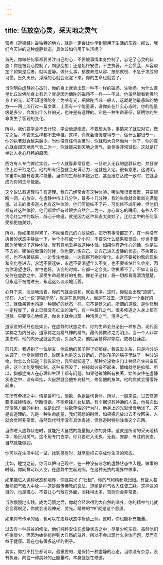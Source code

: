 ```yaml
---
---
---
```

title: 伍放空心灵，采天地之灵气
---




雪煮《道德经》最独特的地方，就是一定会让你学到能用于生活的东西。那么，我们今天讲的这种虚静状态，具体该如何用于生活呢？

首先，你做任何事都要关注自己的心，不要被事情本身控制了，忘记了心灵的状态：你是被妄心控制了，胡思乱想；还是始终安住，不生执著，不会慌乱，从容淡定？如果是后者，就叫虚静。做什么事，都要养成从容、按部就班、不急于求成的习惯。日久天长，浮躁的心就会沉淀下来，你的生命也就变了。

当你明白虚静的心态时，你的身上就会出现一种不一样的磁场、生物场。为什么善星比丘说佛陀身上有光？就是因为佛陀的磁场不一样——不过，他虽然能看到佛陀身上的光，却不知道佛陀身上为啥有光，把佛陀当成一般人，这就是他最愚昧的地方——网上流行过一篇文章，上面有一个能量表，说你处在什么心态时，你的能量级是多少，会发出什么样的光，也许是有道理的。它是一种生命表征，证明你的生命发生了客观的变化。

所以，我们要学会不去计较，学会绝思绝虑，不要想太多，事情来了就应对它，做完之后，不管怎么样都不去牵挂。这样，你就会慢慢变得专一，做什么都很专一，你的执著就会越来越少。当你没有任何执著时，你就和大自然融为一体了，你的真心就会跟天地灵气合二为一，你就能采到天地之灵气，会觉得非常轻松。这就是打坐让人身心舒畅的原因。

西方有人专门做过实验，一个人就算非常疲惫，一旦进入无我的虚静状态，并且安住上若干秒之后，他的所有细胞就会充满活力，这就是入定。很有意思。这说明，宇宙中可能有着某种能量，当你的生命频率接近它、甚至跟它达成一致时，它就会成为你的生命能量。

这个说法有道理吗？有道理。我自己经常会有这种体验。哪怕我很累很累，只要眼睛一闭，心放空，在虚静中待上几分钟，最多十几分钟，我的生命就会重新充满能量。过去的很多道人也有这种体验，他们可能结不了丹，可能修不成阳神，但他们都有过这种体验。他们都曾经有过跟大自然合二为一、身心皆忘的瞬间。有些人不贪恋红尘中的娱乐，醉心于修道，就是因为这种状态太美妙了，比红尘中的任何享受都更加美妙。

所以，你如果觉得累了，不妨给自己的心放放假，把所有事情都忘了，在一种没有执著的状态中静坐一下，半个小时或一个小时，不要求什么结果和觉受。你也不要因为听我说了这种体验，就有意地去寻找这种体验。如果你有造作心的话，你是进不去的。哪怕在做事的时候，你也要训练自己，让自己进入虚静的状态，不执著过程，也不执著结果，一边专注地做，一边观察万物的变化。永远不要被纷繁的现象和变化卷进去，永远不要迷失，永远不要渴望什么不变，也不要害怕什么会变，因为你渴望也好，害怕也好，该变的时候，它都一定会变。你执著不了，不如让自己安住在虚静之中，享受生命最美好的礼物。像老子这样，将一切都看得清清楚楚，但永远不被搅进去，永远这么淡淡地活着。

心静下来，淡淡地活着，你的气就会调和，就会清净。这时，你就会出现“道貌”。现在，人们一说“道貌岸然”，就是在讽刺别人，但是在过去，道貌是一个很好的词，就像呆若木鸡是一种很好的状态一样。它不是贬义的。所谓的道貌，是你修到一定程度了，身上已经没有红尘的浊气，有一种超凡之气。很多修道之人身上都有道貌。只要专心地修道，你身上就会出现一种清灵之气、清净之气。

道家说的采丹也是如此，在虚静的状态之中，你的生命会分泌出一种东西，现代医学称之为内分泌，道家称之为精气神的精气，藏传佛教称之为明点。当一个人非常焦虑时，他的内分泌就会失调，久而久之，他就容易得抑郁症，或者狂躁症。

前几天，我遇到了一位朋友，他说他的孩子得了抑郁症。我说没关系，只是内分泌失调了。他觉得很奇怪，说医生也是这么诊断的，还说孩子的脑子里缺了一种分泌物，你怎么会知道？我告诉他，我早就知道了，那种分泌物专门让神经产生兴奋反应，这个功能受到抑制，这种东西没了，神经就兴奋不起来，情绪就老是抑郁。所以，抑郁症病人在心理和生理上都有问题。如果他破除所有执著，始终安住在虚静状态之中，没有牵挂，大自然就会他补充精气，修复他的身体，他的病就会慢慢好起来。

在所有牵挂之中，情是最可怕，情欲、色欲最伤身体。所以，一般来说，过去修道要求戒掉情欲，斩断情欲，不能牵挂儿女私情。有个据说有神通的人说，他每次出现情感方面的纠纷，或是出现一些欲望性的行为时，他身上的光就慢慢地淡了。这是有道理的。光是一种生命能量，我们观想的时候，如果把光放出去不收回来，人就会觉得非常累。虽然现代科学没有具体表述，但修道时特别注重这个东西。

当你进入虚静状态时，就能把大自然的能量摄入你的身体。这就是所谓的采天地精华、吸日月灵气。这不用专门去学，你只要进入无执、无我、安静、专注的状态，自然就能做到。

你可以在生活中试一试，找到感觉时，就尽量把它变成你生活的常态。

比如，睡觉之前，你可以把自己观空，在一种没有杂念的虚静状态中入睡。做事的时候，你同样可以入空，在虚静中生起观照，在这种无执的境界中做事。

如果能进入这种状态和境界，你就实现了“归根”，你的气和精都能归根。有些人甚至能把气收入中脉——这是藏传佛教的说法，道家是将气收入任督二脉。这样做的目的，也是摄心，不要让心气散在外面，消耗得太多，否则你会非常累。

当你慢慢地实践，成为习惯之后，你就会经常得到大自然的滋养，你的精神气儿就会变得很足，你就会出现神光、灵光。精神的“神”就是这个意思。

如果你有传承的话，也可以在虚静状态中祈请上师，这时，你也能补充能量。

过去有一种辟谷的修法，他们纯粹安住在虚静状态之中，尽量少吃东西。虽然他们吃得很少，但因为始终能得到大自然的滋养，所以不会出现什么身体问题，反而有益于健康。现在也有很多这样的例子。

其实，你打不打坐都可以，最重要的，是保持一种虚静的心态，当你没有杂念，没有执著，向往一种美好的正能量时，本身就是在修道。
